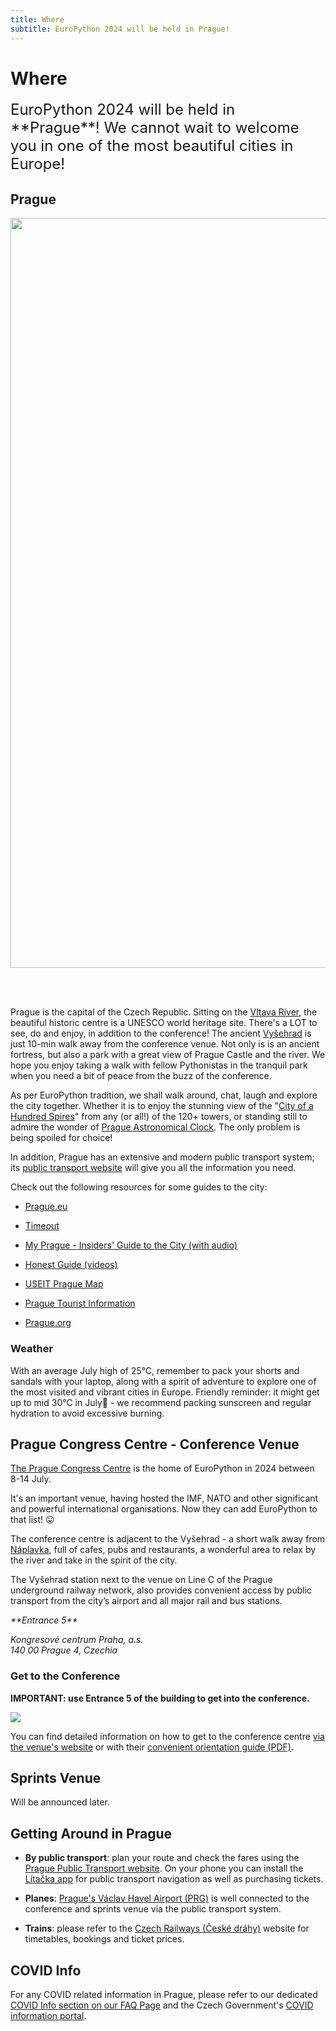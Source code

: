 ```yaml
---
title: Where
subtitle: EuroPython 2024 will be held in Prague!
---
```




# Where

<font size="+2.5">
  EuroPython 2024 will be held in **Prague**! We cannot wait to welcome you in
  one of the most beautiful cities in Europe!
</font>

## Prague

<Image src={venueImage} width="1200" alt="" />

<br></br>

Prague is the capital of the Czech Republic. Sitting on the [Vltava River](https://www.youtube.com/watch?v=l6kqu2mk-Kw), the beautiful historic centre is a UNESCO world heritage site. There's a LOT to see, do and enjoy, in addition to the conference! The ancient [Vyšehrad](https://www.vysehradtickets.com/vysehrad/) is just 10-min walk away from the conference venue. Not only is is an ancient fortress, but also a park with a great view of Prague Castle and the river. We hope you enjoy taking a walk with fellow Pythonistas in the tranquil park when you need a bit of peace from the buzz of the conference.

As per EuroPython tradition, we shall walk around, chat, laugh and explore the city together. Whether it is to enjoy the stunning view of the "[City of a Hundred Spires](https://www.prague.eu/en/articles/the-towers-of-prague-10537)" from any (or all!) of the 120+ towers, or standing still to admire the wonder of [Prague Astronomical Clock](https://www.prague.eu/en/object/places/3129/astronomical-clock?back=1). The only problem is being spoiled for choice!

In addition, Prague has an extensive and modern public transport system; its [public transport website](https://www.dpp.cz/en) will give you all the information you need.

Check out the following resources for some guides to the city:

- [Prague.eu](https://www.prague.eu/en)

- [Timeout](https://www.timeout.com/prague)

- [My Prague - Insiders' Guide to the City (with audio)](https://english.radio.cz/node/8702571/o-poradu)

- [Honest Guide (videos)](https://www.youtube.com/@HONESTGUIDE)

- [USEIT Prague Map](https://www.use-it.travel/cities/detail/prague/)

- [Prague Tourist Information](https://praguetouristinformation.com/en/)

- [Prague.org](https://prague.org/)

### Weather

With an average July high of 25°C, remember to pack your shorts and sandals with your laptop, along with a spirit of adventure to explore one of the most visited and vibrant cities in Europe. Friendly reminder: it might get up to mid 30°C in July🥵 - we recommend packing sunscreen and regular hydration to avoid excessive burning.

## Prague Congress Centre - Conference Venue

[The Prague Congress Centre](https://www.praguecc.cz/en/homepage) is the home of
EuroPython in 2024 between 8-14 July.

It's an important venue, having hosted the IMF, NATO and other significant and
powerful international organisations. Now they can add EuroPython to that list! 😛

The conference centre is adjacent to the Vyšehrad - a short walk away from [Náplavka](https://www.mmzoneblog.com/naplavka), full of cafes, pubs and restaurants, a wonderful area to relax by the river and take in the spirit of the city.

The Vyšehrad station next to the venue on Line C of the Prague underground railway network, also provides convenient
access by public transport from the city’s airport and all major rail and bus stations.

<Map></Map>

<address>
**Entrance 5**

Kongresové centrum Praha, a.s.<br/>
140 00 Prague 4, Czechia<br/>

</address>

### Get to the Conference

**IMPORTANT: use Entrance 5 of the building to get into the conference.**

![](./images/entrance5-pcc5.jpg)

You can find detailed information on how to get to the conference centre
[via the venue's website](https://www.praguecc.cz/en/how-to-get-here) or
with their
[convenient orientation guide (PDF)](https://www.praguecc.cz/users_data/files/ORIENTATION_PLANS_orientacni_pla.pdf).

## Sprints Venue

Will be announced later.

## Getting Around in Prague

- **By public transport**: plan your route and check the fares using the [Prague Public Transport website](https://www.dpp.cz/en). On your phone you can install the [Lítačka app](https://app.pidlitacka.cz/) for public transport navigation as well as purchasing tickets.

- **Planes**: [Prague's Václav Havel Airport (PRG)](https://www.prg.aero/en) is well connected
  to the conference and sprints venue via the public transport system.

- **Trains**: please refer to the [Czech Railways (České dráhy)](https://www.cd.cz/en/) website for timetables, bookings and ticket prices.

## COVID Info

For any COVID related information in Prague, please refer to our dedicated
[COVID Info section on our FAQ Page](/faq#covid-related-questions) and the Czech Government's [COVID information portal](https://covid.gov.cz/en/).
